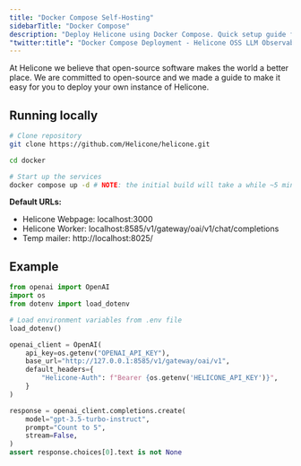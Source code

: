```yaml
---
title: "Docker Compose Self-Hosting"
sidebarTitle: "Docker Compose"
description: "Deploy Helicone using Docker Compose. Quick setup guide for running a containerized instance of the LLM observability platform on your local machine or server."
"twitter:title": "Docker Compose Deployment - Helicone OSS LLM Observability"
---
```


At Helicone we believe that open-source software makes the world a better place. We are committed to open-source and we made a guide to make it easy for you to deploy your own instance of Helicone.

## Running locally

```bash
# Clone repository
git clone https://github.com/Helicone/helicone.git

cd docker

# Start up the services
docker compose up -d # NOTE: the initial build will take a while ~5 minutes, but subseqent builds will be a lot faster
```

**Default URLs:**

- Helicone Webpage: localhost:3000
- Helicone Worker: localhost:8585/v1/gateway/oai/v1/chat/completions
- Temp mailer: http://localhost:8025/

## Example

```python
from openai import OpenAI
import os
from dotenv import load_dotenv

# Load environment variables from .env file
load_dotenv()

openai_client = OpenAI(
    api_key=os.getenv("OPENAI_API_KEY"),
    base_url="http://127.0.0.1:8585/v1/gateway/oai/v1",
    default_headers={
        "Helicone-Auth": f"Bearer {os.getenv('HELICONE_API_KEY')}",
    }
)

response = openai_client.completions.create(
    model="gpt-3.5-turbo-instruct",
    prompt="Count to 5",
    stream=False,
)
assert response.choices[0].text is not None

```
